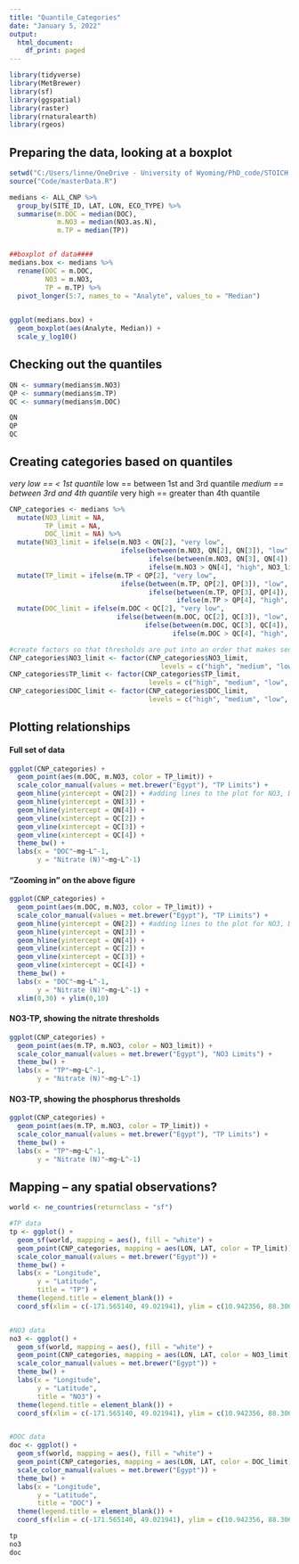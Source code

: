 ```yaml
---
title: "Quantile_Categories"
date: "January 5, 2022"
output:
  html_document:
    df_print: paged
---
```


```r

library(tidyverse)
library(MetBrewer)
library(sf)
library(ggspatial)
library(raster)
library(rnaturalearth)
library(rgeos)

```

## Preparing the data, looking at a boxplot

```r
setwd("C:/Users/linne/OneDrive - University of Wyoming/PhD_code/STOICH.Aim1")
source("Code/masterData.R")

medians <- ALL_CNP %>%
  group_by(SITE_ID, LAT, LON, ECO_TYPE) %>%
  summarise(m.DOC = median(DOC),
            m.NO3 = median(NO3.as.N),
            m.TP = median(TP))


##boxplot of data####
medians.box <- medians %>%
  rename(DOC = m.DOC,
         NO3 = m.NO3,
         TP = m.TP) %>%
  pivot_longer(5:7, names_to = "Analyte", values_to = "Median")
  

ggplot(medians.box) +
  geom_boxplot(aes(Analyte, Median)) +
  scale_y_log10()

```

## Checking out the quantiles

```r
QN <- summary(medians$m.NO3)
QP <- summary(medians$m.TP)
QC <- summary(medians$m.DOC)

QN
QP
QC

```

## Creating categories based on quantiles

*very low == < 1st quantile 
*low == between 1st and 3rd quantile
*medium == between 3rd and 4th quantile
*very high == greater than 4th quantile

```r
CNP_categories <- medians %>%
  mutate(NO3_limit = NA,
         TP_limit = NA,
         DOC_limit = NA) %>%
  mutate(NO3_limit = ifelse(m.NO3 < QN[2], "very low", 
                            ifelse(between(m.NO3, QN[2], QN[3]), "low",
                                   ifelse(between(m.NO3, QN[3], QN[4]), "medium", 
                                   ifelse(m.NO3 > QN[4], "high", NO3_limit))))) %>%
  mutate(TP_limit = ifelse(m.TP < QP[2], "very low", 
                            ifelse(between(m.TP, QP[2], QP[3]), "low",
                                   ifelse(between(m.TP, QP[3], QP[4]), "medium", 
                                          ifelse(m.TP > QP[4], "high", TP_limit)))))%>%
  mutate(DOC_limit = ifelse(m.DOC < QC[2], "very low", 
                           ifelse(between(m.DOC, QC[2], QC[3]), "low",
                                  ifelse(between(m.DOC, QC[3], QC[4]), "medium", 
                                         ifelse(m.DOC > QC[4], "high", DOC_limit)))))

#create factors so that thresholds are put into an order that makes sense on figures
CNP_categories$NO3_limit <- factor(CNP_categories$NO3_limit,
                                      levels = c("high", "medium", "low", "very low"))
CNP_categories$TP_limit <- factor(CNP_categories$TP_limit,
                                   levels = c("high", "medium", "low", "very low"))
CNP_categories$DOC_limit <- factor(CNP_categories$DOC_limit,
                                   levels = c("high", "medium", "low", "very low"))


```

## Plotting relationships

#### Full set of data

```r

ggplot(CNP_categories) +
  geom_point(aes(m.DOC, m.NO3, color = TP_limit)) +
  scale_color_manual(values = met.brewer("Egypt"), "TP Limits") +
  geom_hline(yintercept = QN[2]) + #adding lines to the plot for NO3, DOC "limits"
  geom_hline(yintercept = QN[3]) +
  geom_hline(yintercept = QN[4]) +
  geom_vline(xintercept = QC[2]) +
  geom_vline(xintercept = QC[3]) +
  geom_vline(xintercept = QC[4]) +
  theme_bw() +
  labs(x = "DOC"~mg~L^-1,
       y = "Nitrate (N)"~mg~L^-1)

```

#### "Zooming in" on the above figure

```r

ggplot(CNP_categories) +
  geom_point(aes(m.DOC, m.NO3, color = TP_limit)) +
  scale_color_manual(values = met.brewer("Egypt"), "TP Limits") +
  geom_hline(yintercept = QN[2]) + #adding lines to the plot for NO3, DOC "limits"
  geom_hline(yintercept = QN[3]) +
  geom_hline(yintercept = QN[4]) +
  geom_vline(xintercept = QC[2]) +
  geom_vline(xintercept = QC[3]) +
  geom_vline(xintercept = QC[4]) +
  theme_bw() +
  labs(x = "DOC"~mg~L^-1,
       y = "Nitrate (N)"~mg~L^-1) +
  xlim(0,30) + ylim(0,10)

```


#### NO3-TP, showing the nitrate thresholds

```r

ggplot(CNP_categories) +
  geom_point(aes(m.TP, m.NO3, color = NO3_limit)) +
  scale_color_manual(values = met.brewer("Egypt"), "NO3 Limits") +
  theme_bw() +
  labs(x = "TP"~mg~L^-1,
       y = "Nitrate (N)"~mg~L^-1)

```


#### NO3-TP, showing the phosphorus thresholds

```r

ggplot(CNP_categories) +
  geom_point(aes(m.TP, m.NO3, color = TP_limit)) +
  scale_color_manual(values = met.brewer("Egypt"), "TP Limits") +
  theme_bw() +
  labs(x = "TP"~mg~L^-1,
       y = "Nitrate (N)"~mg~L^-1)

```

## Mapping -- any spatial observations?

```r
world <- ne_countries(returnclass = "sf")

#TP data
tp <- ggplot() +
  geom_sf(world, mapping = aes(), fill = "white") +
  geom_point(CNP_categories, mapping = aes(LON, LAT, color = TP_limit)) +
  scale_color_manual(values = met.brewer("Egypt")) +
  theme_bw() +
  labs(x = "Longitude",
       y = "Latitude",
       title = "TP") +
  theme(legend.title = element_blank()) +
  coord_sf(xlim = c(-171.565140, 49.021941), ylim = c(10.942356, 88.306487), expand = FALSE)


#NO3 data
no3 <- ggplot() +
  geom_sf(world, mapping = aes(), fill = "white") +
  geom_point(CNP_categories, mapping = aes(LON, LAT, color = NO3_limit)) +
  scale_color_manual(values = met.brewer("Egypt")) +
  theme_bw() +
  labs(x = "Longitude",
       y = "Latitude",
       title = "NO3") +
  theme(legend.title = element_blank()) +
  coord_sf(xlim = c(-171.565140, 49.021941), ylim = c(10.942356, 88.306487), expand = FALSE)


#DOC data
doc <- ggplot() +
  geom_sf(world, mapping = aes(), fill = "white") +
  geom_point(CNP_categories, mapping = aes(LON, LAT, color = DOC_limit)) +
  scale_color_manual(values = met.brewer("Egypt")) +
  theme_bw() +
  labs(x = "Longitude",
       y = "Latitude",
       title = "DOC") +
  theme(legend.title = element_blank()) +
  coord_sf(xlim = c(-171.565140, 49.021941), ylim = c(10.942356, 88.306487), expand = FALSE)

tp
no3
doc

```
